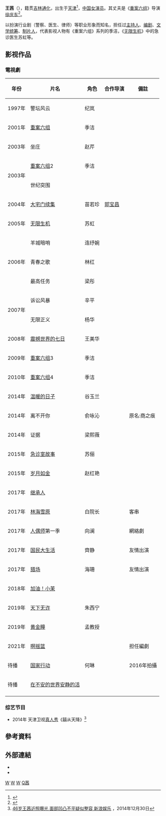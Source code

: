 {{BLPsources}}
'''王茜'''（{{bd|1968年|5月14日||catIdx=Wang,王}}），籍贯[[吉林省|吉林]][[通化|通化]]，出生于[[天津|天津]]<ref>{{cite web|url=http://lady.qq.com/a/20060214/000069_10.htm|title=奖幽默风趣真实王茜谈演员生活|publisher=腾讯网 腾讯女性|date=2006年2月14日|accessdate=2010-07-16|language=Zh-hans|archive-url=https://web.archive.org/web/20070918021154/http://lady.qq.com/a/20060214/000069_10.htm|archive-date=2007-09-18|dead-url=yes}}</ref>，[[中国|中国]][[女演员|女演员]]。其丈夫是《[[重案六组|重案六组]]》导演[[徐庆东|徐庆东]]<ref>{{cite web|url=http://wccdaily.scol.com.cn/shtml/hxdsb/20140924/244263.shtml|title=《重案六组》导演徐庆东追悼会妻子王茜痛哭|publisher=[[华西都市报|华西都市报]]|date=2014年9月24日|accessdate=2014年9月25日|archive-date=2016年8月9日|archive-url=https://web.archive.org/web/20160809222407/http://wccdaily.scol.com.cn/shtml/hxdsb/20140924/244263.shtml|dead-url=no}}</ref>。

以扮演行业剧（警察、医生、律师）等职业形象而知名，担任过[[主持人|主持人]]、[[编剧|编剧]]、[[文学统筹|文学统筹]]、[[制片人|制片人]]，代表影视人物有《重案六组》系列的季洁，《[[无限生机|无限生机]]》中的急诊医生苏虹等。

== 影视作品 ==

===電視劇===
{|class="wikitable" 
|-
! 年份 !! 片名 !! 角色 !! 合作导演 !! 備註
|-
|1997年
|警坛风云
|纪岚
|
|
|-
| 2001年|| [[重案六组|重案六组]]||季洁|| || 
|-
|2003年
|坐庄
|赵芹
|
|
|-
| rowspan="2" | 2003年|| [[重案六组|重案六组]]2||季洁|| || 
|-
|世纪突围
|
|
|
|-
| 2004年|| [[大宅门|大宅门续集]]||苗若珍|| [[郭宝昌|郭宝昌]]|| 
|-
| 2005年|| [[无限生机|无限生机]]||苏虹|| || 
|-
| rowspan="3" |2006年
|羊城暗哨
|连纾婉
|
|
|-
|青春之歌
|林红
|
|
|-
|最高任务
|梁彤
|
|
|-
| rowspan="2" |2007年
|诉讼风暴
|辛平
|
|
|-
|无限正义
|杨华
|
|
|-
| 2008年|| [[震撼世界的七日|震撼世界的七日]]||王美华|| || 
|-
| 2009年|| [[重案六组|重案六组]]3||季洁|| || 
|-
| 2010年|| [[重案六组|重案六组]]4||季洁|| || 
|-
| 2014年|| [[温暖的日子|温暖的日子]] ||谷玉兰 || || 
|-
| 2014年|| 离不开你 || 俞咏沁|| || 原名:商之痕
|-
| 2014年|| 证据|| 梁熙薇|| || 
|-
| 2015年|| [[急诊室故事|急诊室故事]] ||苏俪 || || 
|-
| 2015年|| [[岁月如金|岁月如金]] ||赵红艳|| || 
|-
| 2017年|| [[继承人_(电视剧)|继承人]] || || || 
|-
| 2017年|| [[林海雪原_(电视剧)|林海雪原]]|| 白院长|| ||  客串
|-
| 2017年|| [[人偶师|人偶师]]第一季 ||向澜 || ||網絡劇 
|-
| 2017年|| [[国民大生活|国民大生活]] || 齊静|| || 友情出演
|-
| 2017年|| [[猎场|猎场]] || 海珊 || ||友情出演
|-
| 2018年|| [[加油！小茉|加油！小茉]] ||  || ||
|-
| 2019年|| [[天下无诈|天下无诈]] || 朱西宁 || ||
|-
| 2019年|| [[黄金瞳|黄金瞳]] || 孟教授 || ||
|-
| 2021年|| [[啊摇篮_(电视剧)|啊摇篮]]  ||  {{N/A}} || || 担任編劇
|-
| 待播 || [[国家行动_(2020年电视剧)|国家行动]] ||  何琳 || ||2016年拍攝
|-
| 待播|| [[在不安的世界安静的活|在不安的世界安静的活]] ||  || ||
|-
|}

===综艺节目===
{{Expand-section}}
*2014年 天津卫视[[真人秀|真人秀]]《囍从天降》<ref>[https://ent.sina.com.cn/s/m/2014-12-30/doc-iawzunex8542349.shtml 46岁王茜近照曝光 面部凹凸不平疑似整容 新浪娱乐] {{Wayback|url=https://ent.sina.com.cn/s/m/2014-12-30/doc-iawzunex8542349.shtml |date=20180214142001 }}，2014年12月30日</ref>

==參考資料==
{{reflist}}

==外部連結==
*{{douban people}}
*{{imdb name|1255147|王茜}}

[[Category:中国电视女演员|W]]
[[Category:天津人|W]]
[[Category:通化人|W]]
[[Category:王姓|Q茜]]
